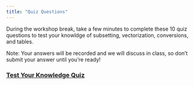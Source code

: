 ```yaml
---
title: "Quiz Questions"
---
```


During the workshop break, take a few minutes to complete these 10 quiz questions to test your knowldge of subsetting, vectorization, conversions, and tables.  

Note: Your answers will be recorded and we will discuss in class, so don't submit your answer until you're ready!

### [Test Your Knowledge Quiz](https://goo.gl/forms/N199K0q84hDHc0H82)



